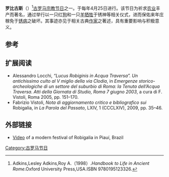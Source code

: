 {{Infobox holiday
|holiday_name  = 罗比古斯
|type          = 
|image         = Robigalia 2013.JPG
|caption       = 罗比古斯之相关场景<ref>For the celebration in Piauí, see Rafael Nolêto, ''Robigália será celebrada no Piauí''{{cite web |url=http://www.jornalobruxo.org/2013/04/robigalia-e-celebrada-no-piaui_8.html |title=存档副本 |accessdate=2013-11-02 |deadurl=yes |archiveurl=https://web.archive.org/web/20131103143306/http://www.jornalobruxo.org/2013/04/robigalia-e-celebrada-no-piaui_8.html |archivedate=2013-11-03 }}</ref>
|date{{LASTYEAR}} = 4月25日
|date{{CURRENTYEAR}} = 
|date{{NEXTYEAR}} = 
|observances   = 举行以一只红[[狗|狗]]和一只[[羊|羊]][[牺牲|牺牲]]于锈神等
|celebrations  = 祈求[[农业|农业]]丰产
|significance  = 保佑来年庄稼免于[[锈病|锈病]]之破坏
|relatedto     = 
}}
'''罗比古斯'''（{{lang-en|Robigalia}}）<ref>Adkins,Lesley Adkins,Roy A.（1998）.''Handbook to Life in Ancient Rome''.Oxford University Press,USA.ISBN 9780195123326.</ref>[[古罗马|古罗马]][[宗教|宗教]][[节日|节日]]之一。于每年4月25日进行。该节日为祈求[[农业|农业]]丰产而著名，通过举行以一只红[[狗|狗]]和一只[[羊|羊]][[牺牲|牺牲]]于锈神等相关仪式，进而保佑来年庄稼免于[[锈病|锈病]]之破坏。其事迹亦见于相关古典[[作家|作家]]之著述，具有重要影响与积极意义。

== 参考 ==
{{reflist}}

== 扩展阅读 ==
*Alessandro Locchi, ''“Lucus Robiginis in Acqua Traversa”. Un antichissimo culto al V miglio della via Clodia'', in ''Emergenze storico-archeologiche di un settore del suburbio di Roma: la Tenuta dell’Acqua Traversa. Atti della Giornata di Studio, Roma 7 giugno 2003'', a cura di F. Vistoli, Roma 2005, pp. 151–170.
*Fabrizio Vistoli, ''Nota di aggiornamento critico e bibliografico sui'' Robigalia, in ''La Parola del Passato'', LXIV, 1 (CCCLXIV), 2009, pp. 35–46.

==外部链接==
* [http://piauipagao.blogspot.com/2013/05/video-mostra-momentos-da-robigalia-2013.html Video] of a modern festival of Robigalia in Piauí, Brazil

[[Category:古罗马节日|Category:古罗马节日]]


{{古罗马小作品}}